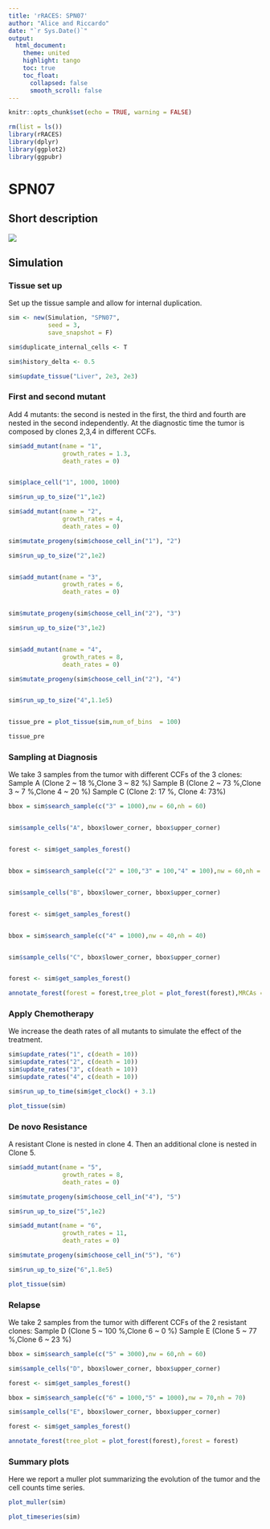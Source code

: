 ```yaml
---
title: 'rRACES: SPN07'
author: "Alice and Riccardo"
date: "`r Sys.Date()`"
output: 
  html_document:
    theme: united
    highlight: tango
    toc: true
    toc_float:
      collapsed: false
      smooth_scroll: false
---
```

```r
knitr::opts_chunk$set(echo = TRUE, warning = FALSE)
```
```r
rm(list = ls())
library(rRACES)
library(dplyr)
library(ggplot2)
library(ggpubr)
```

# SPN07
## Short description
![](SPN07.png)

## Simulation
### Tissue set up

Set up the tissue sample and allow for internal duplication.

```r
sim <- new(Simulation, "SPN07",
           seed = 3,
           save_snapshot = F)

sim$duplicate_internal_cells <- T

sim$history_delta <- 0.5

sim$update_tissue("Liver", 2e3, 2e3)

```

### First and second mutant

Add 4 mutants: the second is nested in the first, the third and fourth are nested in the second independently. At the
diagnostic time the tumor is composed by clones 2,3,4 in different CCFs.

```r

sim$add_mutant(name = "1",
               growth_rates = 1.3,
               death_rates = 0)


sim$place_cell("1", 1000, 1000)

sim$run_up_to_size("1",1e2)

sim$add_mutant(name = "2",
               growth_rates = 4,
               death_rates = 0)

sim$mutate_progeny(sim$choose_cell_in("1"), "2")

sim$run_up_to_size("2",1e2)


sim$add_mutant(name = "3",
               growth_rates = 6,
               death_rates = 0)


sim$mutate_progeny(sim$choose_cell_in("2"), "3")

sim$run_up_to_size("3",1e2)


sim$add_mutant(name = "4",
               growth_rates = 8,
               death_rates = 0)

sim$mutate_progeny(sim$choose_cell_in("2"), "4")


sim$run_up_to_size("4",1.1e5)


tissue_pre = plot_tissue(sim,num_of_bins  = 100)

tissue_pre

```

### Sampling at Diagnosis

We take 3 samples from the tumor with different CCFs of the 3 clones: 
Sample A (Clone 2 ~ 18 %,Clone 3 ~ 82 %)
Sample B (Clone 2 ~ 73 %,Clone 3 ~  7 %,Clone 4 ~ 20 %)
Sample C (Clone 2: 17 %, Clone 4: 73%)

```r


bbox = sim$search_sample(c("3" = 1000),nw = 60,nh = 60)


sim$sample_cells("A", bbox$lower_corner, bbox$upper_corner)


forest <- sim$get_samples_forest()


bbox = sim$search_sample(c("2" = 100,"3" = 100,"4" = 100),nw = 60,nh = 60)


sim$sample_cells("B", bbox$lower_corner, bbox$upper_corner)


forest <- sim$get_samples_forest()


bbox = sim$search_sample(c("4" = 1000),nw = 40,nh = 40)


sim$sample_cells("C", bbox$lower_corner, bbox$upper_corner)


forest <- sim$get_samples_forest()

annotate_forest(forest = forest,tree_plot = plot_forest(forest),MRCAs = T)

```

### Apply Chemotherapy

We increase the death rates of all mutants to simulate the effect of the treatment.

```r
sim$update_rates("1", c(death = 10))
sim$update_rates("2", c(death = 10))
sim$update_rates("3", c(death = 10))
sim$update_rates("4", c(death = 10))

sim$run_up_to_time(sim$get_clock() + 3.1)

plot_tissue(sim)

```

### De novo Resistance

A resistant Clone is nested in clone 4. Then an additional clone is nested in Clone 5.

```r

sim$add_mutant(name = "5",
               growth_rates = 8,
               death_rates = 0)

sim$mutate_progeny(sim$choose_cell_in("4"), "5")

sim$run_up_to_size("5",1e2)

sim$add_mutant(name = "6",
               growth_rates = 11,
               death_rates = 0)

sim$mutate_progeny(sim$choose_cell_in("5"), "6")

sim$run_up_to_size("6",1.8e5)

plot_tissue(sim)

```

### Relapse

We take 2 samples from the tumor with different CCFs of the 2 resistant clones: 
Sample D (Clone 5 ~ 100 %,Clone 6  ~ 0 %)
Sample E (Clone 5 ~ 77 %,Clone 6 ~  23 %)

```r

bbox = sim$search_sample(c("5" = 3000),nw = 60,nh = 60)

sim$sample_cells("D", bbox$lower_corner, bbox$upper_corner)

forest <- sim$get_samples_forest()

bbox = sim$search_sample(c("6" = 1000,"5" = 1000),nw = 70,nh = 70)

sim$sample_cells("E", bbox$lower_corner, bbox$upper_corner)

forest <- sim$get_samples_forest()

annotate_forest(tree_plot = plot_forest(forest),forest = forest)

```


### Summary plots

Here we report a muller plot summarizing the evolution of the tumor and the cell counts time series.

```r

plot_muller(sim)

```
```r

plot_timeseries(sim)

```
